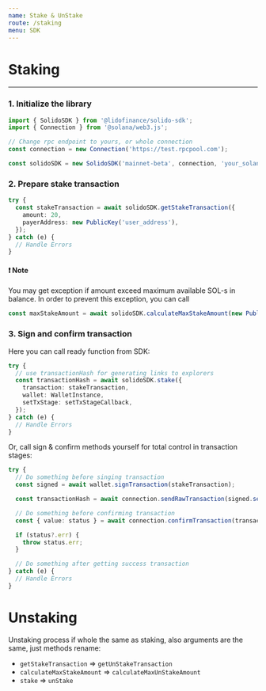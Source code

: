 ```yaml
---
name: Stake & UnStake
route: /staking
menu: SDK
---
```



# Staking

---
### 1. Initialize the library

```ts
import { SolidoSDK } from '@lidofinance/solido-sdk';
import { Connection } from '@solana/web3.js';

// Change rpc endpoint to yours, or whole connection
const connection = new Connection('https://test.rpcpool.com');

const solidoSDK = new SolidoSDK('mainnet-beta', connection, 'your_solana_referral_address');
```

### 2. Prepare stake transaction

<Props of={stakeTransaction} />

```ts
try {
  const stakeTransaction = await solidoSDK.getStakeTransaction({
    amount: 20,
    payerAddress: new PublicKey('user_address'),
  });
} catch (e) {
  // Handle Errors
}
```

#### ❗️ Note

You may get exception if amount exceed maximum available SOL-s in balance. In order to prevent this exception, you can call
```ts
const maxStakeAmount = await solidoSDK.calculateMaxStakeAmount(new PublicKey('user_address'));
```

### 3. Sign and confirm transaction

Here you can call ready function from SDK:

```ts
try {
  // use transactionHash for generating links to explorers
  const transactionHash = await solidoSDK.stake({
    transaction: stakeTransaction,
    wallet: WalletInstance,
    setTxStage: setTxStageCallback,
  });
} catch (e) {
  // Handle Errors
}
```

Or, call sign & confirm methods yourself for total control in transaction stages:

```ts
try {
  // Do something before singing transaction
  const signed = await wallet.signTransaction(stakeTransaction);

  const transactionHash = await connection.sendRawTransaction(signed.serialize());

  // Do something before confirming transaction
  const { value: status } = await connection.confirmTransaction(transactionHash);

  if (status?.err) {
    throw status.err;
  }

  // Do something after getting success transaction
} catch (e) {
  // Handle Errors
}
```

# Unstaking

Unstaking process if whole the same as staking, also arguments are the same, just methods rename:

- `getStakeTransaction` => `getUnStakeTransaction`
- `calculateMaxStakeAmount` => `calculateMaxUnStakeAmount`
- `stake` => `unStake`